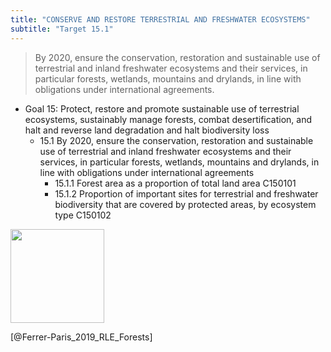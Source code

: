 ```yaml
---
title: "CONSERVE AND RESTORE TERRESTRIAL AND FRESHWATER ECOSYSTEMS"
subtitle: "Target 15.1"
---
```


> By 2020, ensure the conservation, restoration and sustainable use of terrestrial and inland freshwater ecosystems and their services, in particular forests, wetlands, mountains and drylands, in line with obligations under international agreements.

- Goal 15: Protect, restore and promote sustainable use of terrestrial ecosystems, sustainably manage forests, combat desertification, and halt and reverse land degradation and halt biodiversity loss
    - 15.1 By 2020, ensure the conservation, restoration and sustainable use of terrestrial and inland freshwater ecosystems and their services, in particular forests, wetlands, mountains and drylands, in line with obligations under international agreements	
        - 15.1.1 Forest area as a proportion of total land area	C150101
        - 15.1.2 Proportion of important sites for terrestrial and freshwater biodiversity that are covered by protected areas, by ecosystem type	C150102

![](../images/GOAL_15_TARGET_15.1.svg){width=150}

[@Ferrer-Paris_2019_RLE_Forests]